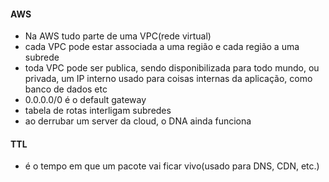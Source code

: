 






#### AWS

-   Na AWS tudo parte de uma VPC(rede virtual)
-   cada VPC pode estar associada a uma região e cada região a uma
    subrede
-   toda VPC pode ser publica, sendo disponibilizada para todo mundo, ou
    privada, um IP interno usado para coisas internas da aplicação, como
    banco de dados etc
-   0.0.0.0/0 é o default gateway
-   tabela de rotas interligam subredes
-   ao derrubar um server da cloud, o DNA ainda funciona

#### TTL

-   é o tempo em que um pacote vai ficar vivo(usado para DNS, CDN, etc.)


